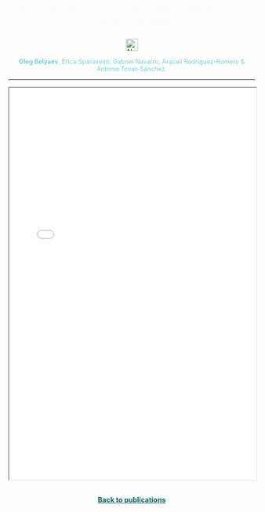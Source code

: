 <style>
  /* Contenedor de la imagen */
  .hero-container {
    width: 100%;
    text-align: center; /* Centra el contenido dentro del contenedor */
  }
  
  /* Imagen de fondo sin tintado */
  .hero-image {
    width: 100%;
    height: auto; /* Mantiene la proporción original de la imagen */
    object-fit: cover;
  }
  
  /* Estilo del título del artículo */
  .article-title {
    color: #f7fff7; /* Color del texto del título */
    font-size: 1.5em; /* Ajusta el tamaño del texto según sea necesario */
    font-family: Jost; /* Fuente sans-serif */
    margin-top: 20px; /* Espacio entre la imagen y el título */
    text-align: center; /* Centra el texto */
  }
</style>

<!-- Título del artículo como enlace al DOI -->
<div class="article-title">
  <a href="https://www.nature.com/articles/s41467-023-37132-5" style="color: #f7fff7;font-family: 'Jost', sans-serif; text-decoration: none;">
    The contribution of penguin guano to the Southern Ocean iron pool
  </a>
</div>

<p style="text-align: center;">
  <img src="natcomlogo.png" alt="NatCom Logo" style="height: 25px;">
</p>


<div style="text-align: center;">
  <span style="font-size: 0.9em; color: #78cdd7;">
  <strong>Oleg Belyaev</strong>, Erica Sparaventi, Gabriel Navarro, Araceli Rodríguez-Romero & Antonio Tovar-Sánchez.
  
----
   
<iframe src="pdfs/1_The contribution of penguin guano to the Southern Ocean iron pool.pdf" width="100%" height="800"></iframe>

```{=html}
<p style="text-align: center; margin: 30px;">
    <a href="/publications/index.qmd" style="color: #125F63; text-decoration: underline; font-size: 1em; font-weight: bold;">
        Back to publications
    </a>
</p>
```